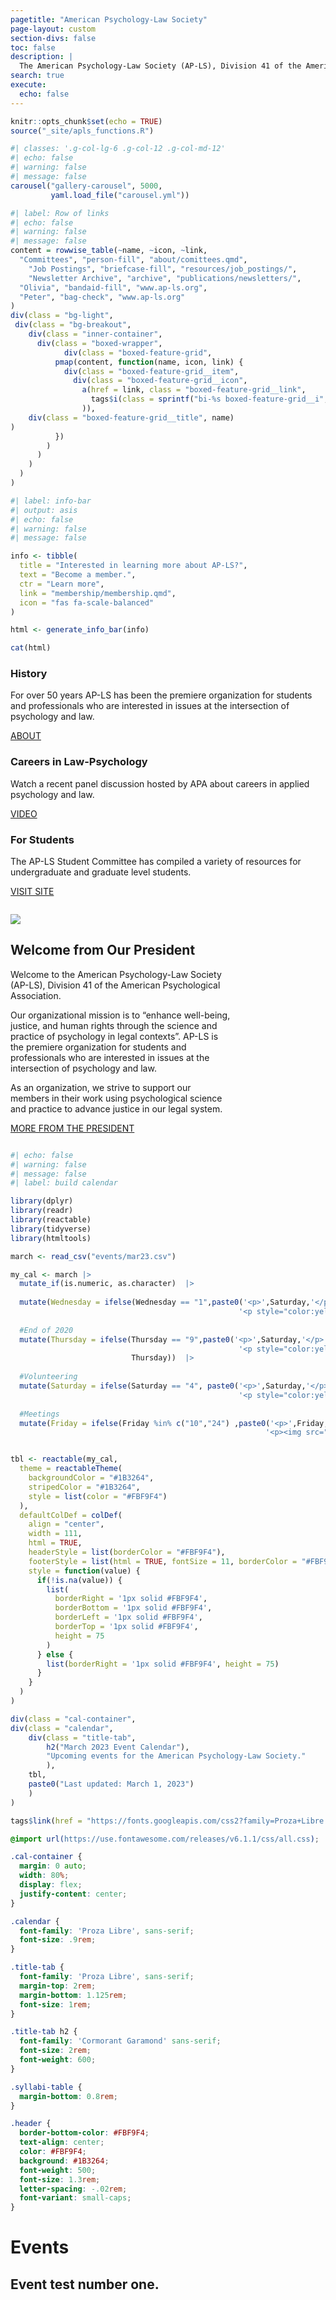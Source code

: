 ```yaml
---
pagetitle: "American Psychology-Law Society"
page-layout: custom
section-divs: false
toc: false
description: |
  The American Psychology-Law Society (AP-LS), Division 41 of the American Psychological Association is an organization dedicated to enhancing the well-being, justice, and human rights through the science and practice of psychology in legal contexts.  
search: true
execute:
  echo: false
---
```


```r
knitr::opts_chunk$set(echo = TRUE)
source("_site/apls_functions.R")
```

::: column-screen
:::

```r
#| classes: '.g-col-lg-6 .g-col-12 .g-col-md-12'
#| echo: false
#| warning: false
#| message: false
carousel("gallery-carousel", 5000, 
         yaml.load_file("carousel.yml"))
```

```{=html}
<style>
#hero-banner {
  padding-top: 35px;
  padding-bottom: 20px;
  
}
#quarto-content main { 
  margin-top: 0;
  padding-top: 0;
}
html {
  scroll-behavior: smooth;
}
.headline {
font-size: 1.25em;
font-weight: 300;
padding-bottom: 1em;
}
.headline p {
  margin: 25px;
  padding-bottom: 0.2rem;
}
.headline a {
  text-decoration: none;
}
.headline ul li {
  margin-bottom: 0.3em;
}
.carousel.card {
  padding-top: 2em;
}
.carousel img {
  width: 70%;
  margin-bottom: 110px;
}
.carousel-control-prev-icon, .carousel-control-next-icon {
  margin-bottom: 110px;
}
.carousel-caption {
  padding-top: 1em;
  padding-bottom: 1em;
}
.touch {
  
}
</style>
```
::: grid
```r
#| label: Row of links
#| echo: false
#| warning: false
#| message: false
content = rowwise_table(~name, ~icon, ~link,
  "Committees", "person-fill", "about/comittees.qmd",
    "Job Postings", "briefcase-fill", "resources/job_postings/",     
    "Newsletter Archive", "archive", "publications/newsletters/",
  "Olivia", "bandaid-fill", "www.ap-ls.org",
  "Peter", "bag-check", "www.ap-ls.org"
)
div(class = "bg-light",
 div(class = "bg-breakout",
    div(class = "inner-container",
      div(class = "boxed-wrapper",
            div(class = "boxed-feature-grid",
          pmap(content, function(name, icon, link) {
            div(class = "boxed-feature-grid__item",
              div(class = "boxed-feature-grid__icon",
                a(href = link, class = "boxed-feature-grid__link",
                  tags$i(class = sprintf("bi-%s boxed-feature-grid__i", icon))
                )),
    div(class = "boxed-feature-grid__title", name)
)
          })
        )
      )
    )
  )
)

```
:::

```r
#| label: info-bar
#| output: asis
#| echo: false
#| warning: false
#| message: false

info <- tibble(
  title = "Interested in learning more about AP-LS?",
  text = "Become a member.",
  ctr = "Learn more",
  link = "membership/membership.qmd",
  icon = "fas fa-scale-balanced"
)

html <- generate_info_bar(info)

cat(html)

```

::: vspace
:::

::: {.grid}
::: {.g-col-12 .g-col-md-4}
::: {#card-primary-color .card .h-100 .home-card}
::: {.card-body .d-flex .flex-column}
<p class="card-text">

### History

For over 50 years AP-LS has been the premiere organization for students and professionals who are interested in issues at the intersection of psychology and law.

</p>

::: {style="margin-top: auto;"}
<a href="about.qmd" class="card-link heading-font">ABOUT</a>
:::
:::
:::
:::

::: {.g-col-12 .g-col-md-4}
::: {#card-primary-color .card .h-100 .home-card}
::: {.card-body .d-flex .flex-column}
<p class="card-text">

### Careers in Law-Psychology

Watch a recent panel discussion hosted by APA about careers in applied psychology and law.

</p>

::: {style="margin-top: auto;"}
<a href="about.qmd" class="card-link heading-font"><i class="fa-regular fa-circle-play"></i> VIDEO</a>
:::
:::
:::
:::

::: {.g-col-12 .g-col-md-4}
::: {#card-primary-color .card .h-100 .home-card}
::: {.card-body .d-flex .flex-column}
<p class="card-text">

### For Students

The AP-LS Student Committee has compiled a variety of resources for undergraduate and graduate level students.

</p>

::: {style="margin-top: auto;"}
<a href="https://apls-students.org" class="card-link heading-font">VISIT SITE</a>
:::
:::
:::
:::
:::

::: {.column-screen .light-section}
::: {.column .col-v-center width="15%"}
:::

::: {.column .col-v-center width="70%"}
::: portrait
![](about/presidents/barry_rosenfeld.jpg)
:::


## Welcome from Our President 
:::vspace
:::

::: {.president-intro}
<p>Welcome to the American Psychology-Law Society (AP-LS), Division 41 of the American Psychological Association.</p>

<p>Our organizational mission is to "enhance well-being, justice, and human rights through the science and practice of psychology in legal contexts". AP-LS is the premiere organization for students and professionals who are interested in issues at the intersection of psychology and law.</p>

<p>As an organization, we strive to support our members in their work using psychological science and practice to advance justice in our legal system.</p>

:::
::: about-link
[MORE FROM THE PRESIDENT](president/)
:::
:::

:::



```r
#| echo: false
#| warning: false
#| message: false
#| label: build calendar

library(dplyr)
library(readr)
library(reactable)
library(tidyverse)
library(htmltools)

march <- read_csv("events/mar23.csv")

my_cal <- march |> 
  mutate_if(is.numeric, as.character)  |> 
  
  mutate(Wednesday = ifelse(Wednesday == "1",paste0('<p>',Saturday,'</p>', 
                                                   '<p style="color:yellow;font-size:12px"><a href="#event-test">Event</a></p>'),Wednesday))  |> 
  
  #End of 2020
  mutate(Thursday = ifelse(Thursday == "9",paste0('<p>',Saturday,'</p>', 
                                                   '<p style="color:yellow;font-size:12px"><a href="#event-test">Event</a></p>'),
                           Thursday))  |> 
  
  #Volunteering
  mutate(Saturday = ifelse(Saturday == "4", paste0('<p>',Saturday,'</p>', 
                                                   '<p style="color:yellow;font-size:12px"><a href="#event-test">Event</a></p>'), Saturday)) |> 
  
  #Meetings
  mutate(Friday = ifelse(Friday %in% c("10","24") ,paste0('<p>',Friday,'</p>',
                                                         '<p><img src="logo_y.png" height="22"></img></p>'),Friday))  


tbl <- reactable(my_cal,
  theme = reactableTheme(
    backgroundColor = "#1B3264",
    stripedColor = "#1B3264",
    style = list(color = "#FBF9F4")
  ),
  defaultColDef = colDef(
    align = "center",
    width = 111,
    html = TRUE,
    headerStyle = list(borderColor = "#FBF9F4"),
    footerStyle = list(html = TRUE, fontSize = 11, borderColor = "#FBF9F4"),
    style = function(value) {
      if(!is.na(value)) {
        list(
          borderRight = '1px solid #FBF9F4', 
          borderBottom = '1px solid #FBF9F4', 
          borderLeft = '1px solid #FBF9F4', 
          borderTop = '1px solid #FBF9F4', 
          height = 75
        )
      } else {
        list(borderRight = '1px solid #FBF9F4', height = 75)
      }
    }
  )
)


```

```r

div(class = "cal-container",
div(class = "calendar",
    div(class = "title-tab",
        h2("March 2023 Event Calendar"),
        "Upcoming events for the American Psychology-Law Society."
        ),
    tbl,
    paste0("Last updated: March 1, 2023")
    )
)
```

```r
tags$link(href = "https://fonts.googleapis.com/css2?family=Proza+Libre:ital,wght@0,400;0,500;0,700;1,400&display=swap", rel = "stylesheet")
```

```css
@import url(https://use.fontawesome.com/releases/v6.1.1/css/all.css); 

.cal-container {
  margin: 0 auto;
  width: 80%;
  display: flex;
  justify-content: center;
}

.calendar {
  font-family: 'Proza Libre', sans-serif;
  font-size: .9rem;
}

.title-tab {
  font-family: 'Proza Libre', sans-serif;
  margin-top: 2rem;
  margin-bottom: 1.125rem;
  font-size: 1rem;
}

.title-tab h2 {
  font-family: 'Cormorant Garamond' sans-serif;
  font-size: 2rem;
  font-weight: 600;
}

.syllabi-table {
  margin-bottom: 0.8rem;
}

.header {
  border-bottom-color: #FBF9F4;
  text-align: center;
  color: #FBF9F4;
  background: #1B3264;
  font-weight: 500;
  font-size: 1.3rem;
  letter-spacing: -.02rem;
  font-variant: small-caps;
}
```

# Events 

## Event test number one. {#event-test}
